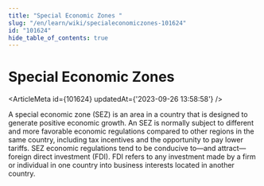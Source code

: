 ```yaml
---
title: "Special Economic Zones "
slug: "/en/learn/wiki/specialeconomiczones-101624"
id: "101624"
hide_table_of_contents: true
---
```



# Special Economic Zones 

<ArticleMeta id={101624} updatedAt={'2023-09-26 13:58:58'} />
<div className='border-solid border-b border-t-0 my-4 border-[var(--ifm-color-gray-300)]' />

A special economic zone (SEZ) is an area in a country that is designed to generate positive economic growth. An SEZ is normally subject to different and more favorable economic regulations compared to other regions in the same country, including tax incentives and the opportunity to pay lower tariffs. SEZ economic regulations tend to be conducive to—and attract—foreign direct investment (FDI). FDI refers to any investment made by a firm or individual in one country into business interests located in another country.
